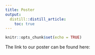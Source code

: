 ```yaml
---
title: Poster
output:
  distill::distill_article:
    toc: true
---
```


```r
knitr::opts_chunk$set(echo = TRUE)
```

The link to our poster can be found here: 




